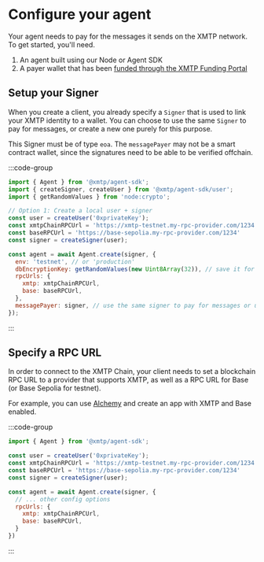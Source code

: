 # Configure your agent

Your agent needs to pay for the messages it sends on the XMTP network. To get started, you'll need.

1. An agent built using our Node or Agent SDK
2. A payer wallet that has been [funded through the XMTP Funding Portal](./fund-your-app.mdx)

## Setup your Signer

When you create a client, you already specify a `Signer` that is used to link your XMTP identity to a wallet. You can choose to use the same `Signer` to pay for messages, or create a new one purely for this purpose.

This Signer must be of type `eoa`. The `messagePayer` may not be a smart contract wallet, since the signatures need to be able to be verified offchain.

:::code-group

```js [Agent]
import { Agent } from '@xmtp/agent-sdk';
import { createSigner, createUser } from '@xmtp/agent-sdk/user';
import { getRandomValues } from 'node:crypto';

// Option 1: Create a local user + signer
const user = createUser('0xprivateKey');
const xmtpChainRPCUrl = 'https://xmtp-testnet.my-rpc-provider.com/1234'
const baseRPCUrl = 'https://base-sepolia.my-rpc-provider.com/1234'
const signer = createSigner(user);

const agent = await Agent.create(signer, {
  env: 'testnet', // or 'production'
  dbEncryptionKey: getRandomValues(new Uint8Array(32)), // save it for later
  rpcUrls: {
    xmtp: xmtpChainRPCUrl,
    base: baseRPCUrl,
  },
  messagePayer: signer, // use the same signer to pay for messages or use a different wallet
});
```
:::

## Specify a RPC URL

In order to connect to the XMTP Chain, your client needs to set a blockchain RPC URL to a provider that supports XMTP, as well as a RPC URL for Base (or Base Sepolia for testnet).

For example, you can use [Alchemy](https://alchemy.com/) and create an app with XMTP and Base enabled.

:::code-group
```js [Agent]
import { Agent } from '@xmtp/agent-sdk';

const user = createUser('0xprivateKey');
const xmtpChainRPCUrl = 'https://xmtp-testnet.my-rpc-provider.com/1234'
const baseRPCUrl = 'https://base-sepolia.my-rpc-provider.com/1234'
const signer = createSigner(user);

const agent = await Agent.create(signer, {
  // ... other config options
  rpcUrls: {
    xmtp: xmtpChainRPCUrl,
    base: baseRPCUrl,
  }
})
````

:::
